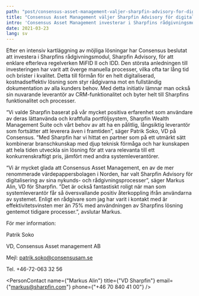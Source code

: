 ```yaml
---
path: "post/consensus-asset-management-valjer-sharpfin-advisory-for-digitalisering-av-sina-kyc-processer"
title: "Consensus Asset Management väljer Sharpfin Advisory för digitalisering av sina KYC-processer"
intro: 'Consensus Asset Management investerar i Sharpfins rådgivningsmodul för att digitalisera rådgivningsdokumentation samt för att höja kvaliteten och öka graden av regelefterlevnad i sina kundkännedomsprocesser.'
date: 2021-03-23
lang: sv
---
```


Efter en intensiv kartläggning av möjliga lösningar har Consensus beslutat att investera i Sharpfins rådgivningsmodul, Sharpfin Advisory, för att enklare efterleva regelverken MiFID II och IDD. Den största anledningen till investeringen har varit att överge manuella processer, vilka ofta tar lång tid och brister i kvalitet. Detta till förmån för en helt digitaliserad, kostnadseffektiv lösning som styr rådgivarna mot en fullständig dokumentation av alla kunders behov. Med detta initiativ lämnar man också sin nuvarande leverantör av CRM-funktionalitet och byter helt till Sharpfins funktionalitet och processer.


“Vi valde Sharpfin baserat på vår mycket positiva erfarenhet som användare av deras lättanvända och kraftfulla portföljsystem, Sharpfin Wealth Management Suite och vårt behov av att ha en pålitlig, långsiktig leverantör som fortsätter att leverera även i framtiden”, säger Patrik Soko, VD på Consensus. ”Med Sharpfin har vi hittat en partner som på ett utmärkt sätt kombinerar branschkunskap med djup teknisk förmåga och har kunskapen att hela tiden utveckla sin lösning för att vara relevanta till ett konkurrenskraftigt pris, jämfört med andra systemleverantörer.


“Vi är mycket glada att Consensus Asset Management, en av de mer renommerade värdepappersbolagen i Norden, har valt Sharpfin Advisory för digitalisering av sina nykunds- och rådgivningsprocesser”, säger Markus Alin, VD för Sharpfin. ”Det är också fantastiskt roligt när man som systemleverantör får så översvallande positiv återkoppling ifrån användarna av systemet. Enligt en rådgivare som jag har varit i kontakt med är effektivitetsvinsten mer än 75% med användningen av Sharpfins lösning gentemot tidigare processer.”, avslutar Markus.


För mer information:


Patrik Soko

VD, Consensus Asset management AB

Mejl: patrik.soko@consensusam.se

Tel. +46-72-063 32 56

<PersonContact name={"Markus Alin"} title={"VD Sharpfin"} email={"markus@sharpfin.com"} phone={"+46 70 840 41 00"} />
